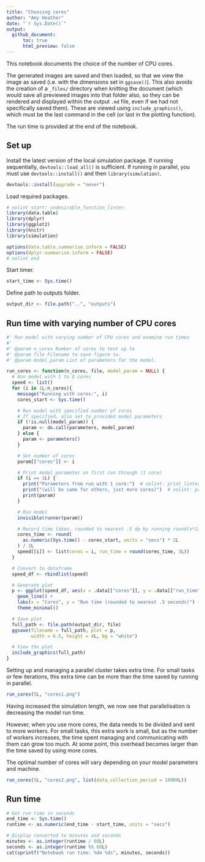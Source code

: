 ```yaml
---
title: "Choosing cores"
author: "Amy Heather"
date: "`r Sys.Date()`"
output:
  github_document:
      toc: true
      html_preview: false
---
```


This notebook documents the choice of the number of CPU cores.

The generated images are saved and then loaded, so that we view the image as saved (i.e. with the dimensions set in `ggsave()`). This also avoids the creation of a `_files/` directory when knitting the document (which would save all previewed images into that folder also, so they can be rendered and displayed within the output `.md` file, even if we had not specifically saved them). These are viewed using `include_graphics()`, which must be the last command in the cell (or last in the plotting function).

The run time is provided at the end of the notebook.

## Set up

Install the latest version of the local simulation package. If running sequentially, `devtools::load_all()` is sufficient. If running in parallel, you must use `devtools::install()` and then `library(simulation)`.

```r
devtools::install(upgrade = "never")
```

Load required packages.

```r
# nolint start: undesirable_function_linter.
library(data.table)
library(dplyr)
library(ggplot2)
library(knitr)
library(simulation)

options(data.table.summarise.inform = FALSE)
options(dplyr.summarise.inform = FALSE)
# nolint end
```

Start timer.

```r
start_time <- Sys.time()
```

Define path to outputs folder.

```r
output_dir <- file.path("..", "outputs")
```

## Run time with varying number of CPU cores

```r
#' Run model with varying number of CPU cores and examine run times
#'
#' @param n_cores Number of cores to test up to
#' @param file Filename to save figure to.
#' @param model_param List of parameters for the model.

run_cores <- function(n_cores, file, model_param = NULL) {
  # Run model with 1 to 8 cores
  speed <- list()
  for (i in 1L:n_cores){
    message("Running with cores:", i)
    cores_start <- Sys.time()

    # Run model with specified number of cores
    # If specified, also set to provided model parameters
    if (!is.null(model_param)) {
      param <- do.call(parameters, model_param)
    } else {
      param <- parameters()
    }

    # Set number of cores
    param[["cores"]] <- i

    # Print model parameter on first run through (1 core)
    if (i == 1L) {
      print("Parameters from run with 1 core:")  # nolint: print_linter
      print("(will be same for others, just more cores)")  # nolint: print_linter
      print(param)
    }

    # Run model
    invisible(runner(param))

    # Record time taken, rounded to nearest .5 dp by running round(x*2)/2
    cores_time <- round(
      as.numeric(Sys.time() - cores_start, units = "secs") * 2L
    ) / 2L
    speed[[i]] <- list(cores = i, run_time = round(cores_time, 3L))
  }

  # Convert to dataframe
  speed_df <- rbindlist(speed)

  # Generate plot
  p <- ggplot(speed_df, aes(x = .data[["cores"]], y = .data[["run_time"]])) +
    geom_line() +
    labs(x = "Cores", y = "Run time (rounded to nearest .5 seconds)") +
    theme_minimal()

  # Save plot
  full_path <- file.path(output_dir, file)
  ggsave(filename = full_path, plot = p,
         width = 6.5, height = 4L, bg = "white")

  # View the plot
  include_graphics(full_path)
}
```

Setting up and managing a parallel cluster takes extra time. For small tasks or few iterations, this extra time can be more than the time saved by running in parallel.

```r
run_cores(5L, "cores1.png")
```

Having increased the simulation length, we now see that parallelisation is decreasing the model run time.

However, when you use more cores, the data needs to be divided and sent to more workers. For small tasks, this extra work is small, but as the number of workers increases, the time spent managing and communicating with them can grow too much. At some point, this overhead becomes larger than the time saved by using more cores.

The optimal number of cores will vary depending on your model parameters and machine.

```r
run_cores(5L, "cores2.png", list(data_collection_period = 10000L))
```

## Run time

```r
# Get run time in seconds
end_time <- Sys.time()
runtime <- as.numeric(end_time - start_time, units = "secs")

# Display converted to minutes and seconds
minutes <- as.integer(runtime / 60L)
seconds <- as.integer(runtime %% 60L)
cat(sprintf("Notebook run time: %dm %ds", minutes, seconds))
```
